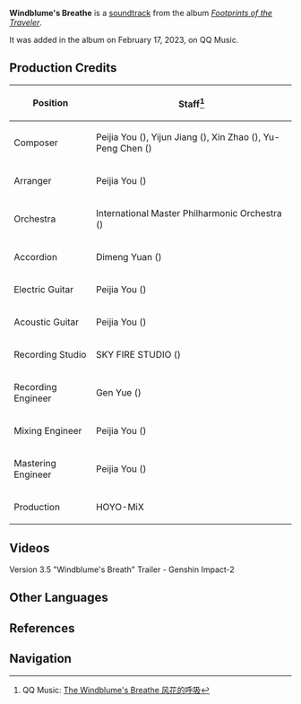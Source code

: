 {{Soundtrack Infobox
|title          = Windblume's Breathe
|image          = Footprints of the Traveler.png
|album          = Footprints of the Traveler
|releaseDate    = 2023-02-17 20:00:00 GMT+8
|disc           =
|number         = 21
|featured       =
|featured2      =
|featured3      =
|featured_disc  =
|featured_disc2 =
|featured_disc3 =
|youtube_id     =
|spotify_id     =
|played_in      = Version Trailer
|during         = [https://youtu.be/AcTUi59vw_E Version 3.5 "Windblume's Breath" Trailer]
|domain         =
|previous       = The Exquisite Night Chimes (Soundtrack)
|next           = 
}}
'''Windblume's Breathe''' is a [[soundtrack]] from the album ''[[Footprints of the Traveler]]''.

It was added in the album on February 17, 2023, on QQ Music.

==Production Credits==
{| class="wikitable" style="text-align:left; height:0.5em"
! Position
! Staff<ref>QQ Music: [https://y.qq.com/n/ryqq/songDetail/004LYNv24ZSe8G The Windblume's Breathe 风花的呼吸]</ref>
|-
! Composer
| Peijia You ({{zh|尤裴佳}}), Yijun Jiang ({{zh|姜以君}}), Xin Zhao ({{zh|赵鑫}}), Yu-Peng Chen ({{zh|陈致逸}})
|-
! Arranger
| Peijia You ({{zh|尤裴佳}})
|-
! Orchestra
| International Master Philharmonic Orchestra ({{zh|国际首席爱乐乐团}})
|-
! Accordion
| Dimeng Yuan ({{zh|苑迪萌}})
|-
! Electric Guitar
| Peijia You ({{zh|尤裴佳}})
|-
! Acoustic Guitar
| Peijia You ({{zh|尤裴佳}})
|-
! Recording Studio
| SKY FIRE STUDIO ({{zh|九紫天诚录音棚}})
|-
! Recording Engineer
| Gen Yue ({{zh|岳艮}})
|-
! Mixing Engineer
| Peijia You ({{zh|尤裴佳}})
|-
! Mastering Engineer
| Peijia You ({{zh|尤裴佳}})
|-
! Production
| HOYO-MiX
|}

==Videos==
<gallery hideaddbutton="true" captionalign="center">
Version 3.5 "Windblume's Breath" Trailer - Genshin Impact-2
</gallery>
<!--
==Trivia==
-->
==Other Languages==
{{Transclude|Version/3.5|Other Languages}}

==References==
{{Reflist}}

==Navigation==
{{Soundtrack Navbox|Footprints of the Traveler}}